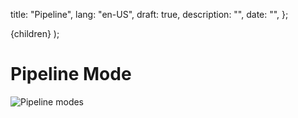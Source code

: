   title: "Pipeline",
  lang: "en-US",
  draft: true,
  description: "",
  date: "",
};

  <DocsLayout meta={meta}>{children}</DocsLayout>
);

# Pipeline Mode

![Pipeline modes](/public/docs-assets/pipeline-modes.png)
